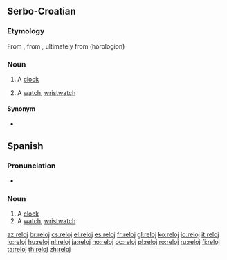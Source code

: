 ==Serbo-Croatian==
===Etymology===
From {{etyl|es|sh}} {{l|es|reloj}}, from {{etyl|la|sh}} {{l|la|horologium}}, ultimately from {{etyl|grc|sh}} {{l|grc|ώρολόγιον}} (hōrologion)

===Noun===
{{sh-noun|r|релој}}

# {{regional|lang-sh}} A [[clock]]
# {{regional|lang-sh}} A [[watch]], [[wristwatch]]

====Synonym====
* {{l|sh|sat|sȃt}}

==Spanish==

===Pronunciation===
* {{IPA|/re'lox/|/re'lo/|lang=es}}

===Noun===
{{es-noun-m|plural=relojes}}

# A [[clock]]
# A [[watch]], [[wristwatch]]


[[az:reloj]]
[[br:reloj]]
[[cs:reloj]]
[[el:reloj]]
[[es:reloj]]
[[fr:reloj]]
[[gl:reloj]]
[[ko:reloj]]
[[io:reloj]]
[[it:reloj]]
[[lo:reloj]]
[[hu:reloj]]
[[nl:reloj]]
[[ja:reloj]]
[[no:reloj]]
[[oc:reloj]]
[[pl:reloj]]
[[ro:reloj]]
[[ru:reloj]]
[[fi:reloj]]
[[ta:reloj]]
[[th:reloj]]
[[zh:reloj]]